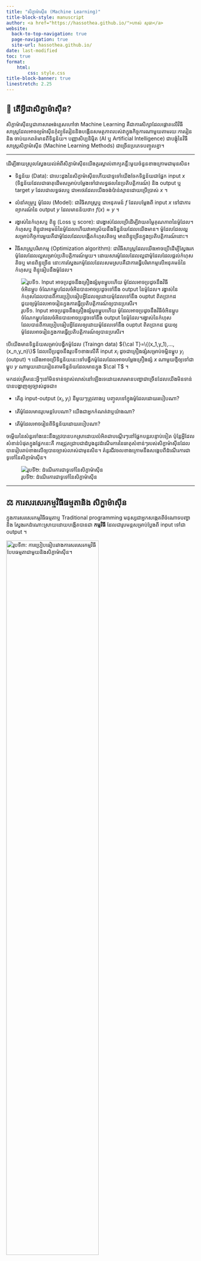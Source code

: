```yaml
---
title: "សិក្ខាម៉ាសុីន (Machine Learning)"
title-block-style: manuscript
author: <a href="https://hassothea.github.io/">ហាស់ សុធា</a>
website:
  back-to-top-navigation: true
  page-navigation: true
  site-url: hassothea.github.io/
date: last-modified
toc: true
format: 
    html:
        css: style.css
title-block-banner: true
linestretch: 2.25
---
```


## 	&#x1F914; តើអ្វីជាសិក្ខាម៉ាសុីន?

សិក្ខាម៉ាសុីនឬជាភាសារអង់គ្លេសហៅថា Machine Learning គឺជាការសិក្សាដែលផ្តោតលើវិធីសាស្រ្តដែលអាចឲ្យម៉ាសុីនកុំព្យូទ័ររៀននិងបង្កើនសមត្ថភាពរបស់វាក្នុងកិច្ចការណាមួយតាមរយៈការរៀននិង ចាប់យកពត៌មានពីទិន្នន័យ។ បញ្ញាសិប្បនិម្មិត (AI ឬ Artificial Intelligence) ជាបង្គុំនៃវិធីសាស្រ្តសិក្ខាម៉ាសុីន (Machine Learning Methods) ជាច្រើនប្រភេទបញ្ចូលគ្នា។

-------------

ដើម្បីងាយស្រួលស្វែងយល់អំពីសិក្ខាម៉ាសុីនយើងគួរស្គាល់ពាក្យគន្លឹះមួយចំនួនខាងក្រោមជាមុនសិន៖

- ទិន្នន័យ (Data): ជាបេះដូងនៃសិក្ខាម៉ាសុីនហើយជាទូទៅយើងចែកទិន្នន័យជាផ្នែក input $x$ (ទិន្នន័យដែលជាធាតុដើមសម្រាប់បម្លែងទៅជាលទ្ធផលនៃប្រតិបត្តិការណ៍) និង output ឬ target $y$ ដែលជាលទ្ធផលឬ ជាអថេរដែលយើងចង់ប៉ាន់ស្មានដោយប្រើប្រាស់ $x$ ។

- លំនាំគម្រូឬ ម៉ូដែល (Model): ជាវិធិសាស្រ្តឬ ជាអនុគមន៍ $f$ ដែលបម្លែងពី input $x$ ទៅជាការព្យាករណ៍នៃ output $y$ ដែលមានន័យថា៖ $f(x)\approx y$ ។

- រង្វាស់នៃកំហុសឬ ពិន្ទុ (Loss ឬ score): ជារង្វាស់ដែលប្រើដើម្បីវាយតម្លៃគុណភាពនៃម៉ូដែល។ កំហុសឬ ពិន្ទុជាអនុមន៍នៃម៉ូដែលហើយវាអាស្រ័យនឹងទិន្នន័យដែលយើងមាន។ ម៉ូដែលដែលល្អសម្រាប់កិច្ចការមួយគឺជាម៉ូដែលដែលបង្កើតកំហុសតិចឬ មានពិន្ទុច្រើនក្នុងប្រតិបត្តិការណ៍នោះ។

- វិធីសាស្រ្តបរិមាកម្ម (Optimization algorithm): ជាវិធីសាស្រ្តដែលយើងអាចប្រើដើម្បីស្វែងរកម៉ូដែលដែលល្អសម្រាប់ប្រតិបត្តិការណ៍មួយ។ ដោយសារម៉ូដែលដែលល្អជាម៉ូដែលដែលផ្តល់កំហុសតិចឬ មានពិន្ទុច្រើន នោះការស្វែងរកម៉ូដែលដែលសមស្របគឺជាការធ្វើបរិមាកម្មលើអនុគមន៍នៃកំហុសឬ ពិន្ទុធៀបនឹងម៉ូដែល។

![រូបទី១. Input អាចប្រដូចនឹងគ្រឿងផ្សំមុខម្ហូបហើយ ម៉ូដែលអាចប្រដូចនឹងវិធីចំអិនម្អូប ចំណែកម្ហូបដែលចំអិនបានអាចប្រដូចទៅនឹង ​output នៃម៉ូដែល។​ រង្វាស់នៃកំហុសដែលបានពីការប្រៀបធៀបអ្វីដែលឲ្យដោយម៉ូដែលទៅនឹង ouptut ពិតប្រាកដ ជួយឲ្យម៉ូដែលអាចរៀនក្នងការធ្វើប្រតិបត្តិការណ៍ឲ្យបានប្រសើរ។](./figures/ml_ingredient.png)

បើយើងមានទិន្នន័យសម្រាប់បង្វឹកម៉ូដែល (Traingn data) ${\cal T}=\{(x_1,y_1),...,(x_n,y_n)\}$ ដែលបើប្រដូចនឹងរូបទី១ខាងលើគឺ input $x_i$ ដូចជាគ្រឿងផ្សំសម្រាប់ចម្អិនម្ហូប $y_i$ (output) ។ យើងអាចប្រើទិន្នន័យនេះទៅបង្វឹកម៉ូដែលដែលអាចបម្លែងគ្រឿងផ្សំ $x$ ណាមួយថ្មីឲ្យទៅជាម្ហូប $y$ ណាមួយដោយរៀនតាមទិន្នន័យដែលមានក្នុង $\cal T$ ។

មកដល់ត្រឹមនេះអ្វីៗនៅមិនទាន់ច្បាស់លាស់នៅឡើងទេដោយសារមានបញ្ហាជាច្រើនដែលយើងមិនទាន់បានបង្ហាញឲ្យច្បាស់ដូចជា៖

- តើគូ input-output $(x_i,y_i)$ នីមួយៗត្រូវតាងឬ បញ្ចូលទៅក្នុងម៉ូដែលដោយរបៀបណា?

- តើម៉ូដែលមានរូបមន្តបែបណា? យើងជាអ្នកកំណត់វាឬយ៉ាងណា?

- តើម៉ូដែលអាចរៀនពីទិន្នន័យដោយរបៀបណា?

ចម្លើយនៃសំនួរទាំងនេះនឹងត្រូវបានបកស្រាដោយលំអិតជាបណ្តើរៗនៅផ្នែកបន្តរបន្ទាប់ទៀត ប៉ុន្តែអ្វីដែលសំខាន់បំផុតក្នុងផ្នែកនេះគឺ ការជ្រួតជ្រាបជាដំបូងនូវដំណើរការនៃធាតុសំខាន់ៗរបស់សិក្ខាម៉ាសុីនដែលបានរៀបរាប់ខាងលើឲ្យបានច្បាស់លាស់ជាមុនសិន។ គំនូរជីវចលខាងក្រោមនឹងសង្ខេបពីដំណើរការជាទូទៅនៃសិក្ខាម៉ាសុីន។

![រូបទី២: ដំណើរការជាទូទៅនៃសិក្ខាម៉ាសុីន](./figures/MLElements.gif)

-------------

## ⚖️ ការសរសេរកម្មវិធីធម្មតានិង សិក្ខាម៉ាសុីន

ក្នុងការសរសេរកម្មវិធីធម្មតាឬ Traditional programming មនុស្សជាអ្នកសង្កេតពីចំណោទបញ្ហានិង ស្វែងរកដំណោះស្រាយដោយបង្កើតបានជា **កម្មវិធី** ដែលជារូបមន្តសម្រាប់ប្លែងពី input ទៅជា output ។

[![រូបទី៣: ការប្រៀបធៀបរវាងការសរសេរកម្មវិធីបែបធម្មតាជាមួយនិងសិក្ខាម៉ាសុីន។ ](./figures/compare_ML_program.png){width=70%}](https://insightsoftware.com/blog/machine-learning-vs-traditional-programming/)

ដោយឡែកក្នុងសិក្ខាម៉ាសុីន យើងមានម៉ូដែល ដែលប្រៀបដូចជាកម្មវិធីសម្រាប់បម្លែងពី input ទៅជា output រួចហើយ ប៉ុន្តែវានៅអាស្រ័យនិង ប៉ារ៉ាម៉ែត្រគន្លឹះជាច្រើនដែលត្រូវការសម្របសម្រួលដើម្បីឲ្យវាអាចក្លាយជាម៉ូដែលដែលល្អបាន មានន័យថាយើងត្រូវផ្តល់ឲ្យម៉ូដែលទាំង input និង output ដើម្បីធ្វើបរមាកម្មនិង ស្វែងរកកម្រិតប្រសើរសមស្របមួយសម្រាប់ម៉ូដែលដែលមានក្នុងសិក្ខាម៉ាសុីន។ ហេតុនេះជំនួសឲ្យការសង្កេតពីមនុស្សដើម្បីទៅបង្កើតកម្មវិធី យើងផ្តល់ឲ្យម៉ូដែលនូវទិន្នន័យទាំង​ input និង output សម្រាប់ឲ្យវារៀននិង ឈានទៅដល់កម្រិតមួយដែលអាចប្រើប្រាស់ជាកម្មវិធីសម្រេចមួយបាន។

ឧទាហរណ៍៖ ជំនួសឲ្យការពិនិត្យរកភាពខុសប្លែកគ្នារវាង email ដែលជា spam និង មិនមែន spam យើងប្រើម៉ូដែលមួយដែលអាចប្រៀបធៀប email មួយទៅនឹង email ចំនួន ១០ ផ្សេងទៀតដែលយើងបានដឹងហើយថាជា spam ឬ អត់។ ក្រោយមកបើ email ថ្មីនោះមានលក្ខណៈស្រដៀងខ្លាំងនឹង email ដែលជា spam ក្នុងចំណោម email ទាំង ១០ នោះយើងអាចសន្មត់ថា email ថ្មីនោះក៏គួរតែជា spam ដែរ។ នេះជាលំនាំមួយនៃសិក្ខាម៉ាសុីនដែលគេស្គាល់ថាជាម៉ូដែល $K$-nearest neighbors (អ្នកនៅក្បែរចំនួន K នាក់) ។ បញ្ហាដែលត្រូវចោទសួរក្នុងករណីនេះគឺថាតើហេតុអ្វីយើងជ្រើសរើសតែ email ចំនួន ១០ មកប្រៀបធៀបនឹង email ថ្មី? ការស្វែងរកតម្លៃ K (ចំនួន email ដែលត្រូវយកទៅប្រៀបធៀប) គឺជាបញ្ហាបរមាកម្មដែលយើងត្រូវស្វែងរកធ្វើយ៉ាងណាឲ្យលំនាំនៃការព្យាករណ៍តាមវិធីប្រៀបធៀបខាងលើនេះមានសមត្ថភាពដំណើរការបានល្អជាទូទៅនៅលើទិន្នន័យដែលយើងមាន។ ចំពោះថាតើយើងធ្វើបរមាកម្មដើម្បីស្វែងរកចំនួនអ្នកជិតខាង $K$ ដែលល្អបំផុតដោយរបៀបណា យើងនឹងបានឃើញនៅមេរៀនក្រោយដែលនិយាយអំពីការជ្រើសរើសម៉ូដែលសមស្រប តែក្នុងឧទាហរណ៍នេះ យើងគ្រាន់តែចាប់ឲ្យបានពីលំនាំនៃការព្យាករណ៍ប្រភេទ email ដោយមិនចាំបាច់ឆ្លងកាត់ការពិនិត្យពីលក្ខណៈនៃ email នីមួយៗនោះទេ យើងគ្រាន់តែត្រូវការគម្រូរនៃ email ចាស់ៗសម្រាប់បង្វឹកម៉ូដែលរបស់យើងប៉ុណ្ណោះ (ស្វែងរក $K$ ដែលល្អ)។

## 	🤓 ផ្នែកសំខាន់ៗនៃសិក្ខាម៉ាសុីន

សិក្ខាម៉ាសុីនត្រូវបានបែងចែកជាផ្នែកសំខាន់ៗដូចខាងក្រោម។

[![រូបទី៤: ផ្នែកសំខាន់ៗនៃសិក្ខាម៉ាសុីន។ ](./figures/ML_branches.png)](https://askdatascience.com/13/what-are-the-main-branches-of-machine-learning)

### 🤓.🤓 សិក្ខាម៉ាសុីនបែបមានការណែនាំ (Supervised learning)

ការរៀបរាប់ពីសិក្ខាម៉ាសុីនខាងលើគឺមានទម្រង់**បែបមានការណែនាំ** ពីព្រោះយើងមាន input ហើយនិង output ។ ជាទូទៅ សិក្ខាម៉ាសុីនបែបមានការណែនាំឬ Supervised Machine Learning មានទម្រង់ជាការប្រើប្រាស់ input ទៅព្យាករណ៍ឬ ប៉ាន់ប្រមាណតម្លៃនៃ output តាមរយៈម៉ូដែល។ ពាក្យថា **ណែនាំ** (supervised) នៅទីនេះសំដៅដល់ការដែលការព្យាករណ៍នៃម៉ូដែល (និយមតាងដោយ $\hat{y}$)
អាចយកទៅធៀបនឹងតម្លៃ output ពិតប្រាកដ $y$ ហើយយើងអាចប្រើកំហុសនៃការព្យាករណ៍នេះទៅពង្រឹងសមត្ថភាពនៃម៉ូដែលឬ និយាយឲ្យចំគឺយើងជ្រើសរើសម៉ូដែលដែលបង្កើតកំហុសតិចបំផុត។ ឧទាហរណ៍៖

- ការដាក់ថ្នាក់ email ថាជាប្រភេទ spam ឬ មិនមែន spam ដោយផ្អែកលើសំណេរក្នុង email នោះ។

- ការព្យាករណ៍តម្លៃទីផ្សារដោយប្រើប្រាស់តម្លៃសន្ទស្សន៍សេដ្ខកិច្ចផ្សេងៗដូចជា តម្លៃប្រេងឥន្ទនៈ តម្លៃអត្រាប្តូប្រាក់ ឬតម្លៃមាសជាដើម។

- ការព្យាករណ៍សីតុណ្ណភាពនៅថ្ងៃខាងមុខដោយប្រើប្រាស់ទិន្នន័យនៃចរន្តបរិយាកាសដែលមានរង្វាស់ធំៗ (large-scale flows) ដូចជាល្បឿនខ្យល់ជាដើម។

ជាទូទៅយើងអាចចែកសិក្ខាម៉ាសុីនបែបមានការណែនាំជាពីរប្រភេទគឺ៖

- **តម្រែតម្រង់តម្លៃ (regression)**: ជាប្រតិបត្តិការណ៍ដែលតម្លៃ output ដែលត្រូវប៉ានស្មានជាចំនួនពិត ($y\in\mathbb{R}$) ដូចជា តម្លៃទីផ្សារ សីតុណ្ណភាពឬ តម្លៃជាបរិមាណផ្សេងៗទៀត។

- **ការធ្វើចំណែកថ្នាក់បែបមានការណែនាំ (supervised classification)**: ជាប្រតិបត្តិការណ៍ដែល output ជាប្រភេទគុណភាពឬ ជាប្រភេទក្រុមៗដូចជា ការសម្គាល់រូបភាពថាជាឆ្កែឬ ឆ្មា (ពីរប្រភេទ) ការសម្គាល់រូបភាពថាជាលេខណាមួយក្នុងនៃសំណុំ ${0,1,...,9}$ ឬការព្យាករណ៍ថាមានភ្លៀងធ្លាក់ឬអត់នៅថ្ងៃស្អែកជាដើម។

### 🤓.🤓 សិក្ខាម៉ាសុីនបែបគ្មានការណែនាំ (Unsupervised learning)

ពាក្យថា **គ្មានការណែនាំ (unsupervised)** នៅទីនេះសម្តៅដល់អវត្តមាននៃ output $y$ ក្នុងប្រតិបត្តិការណ៍។ ក្នុងកិច្ចការប្រភេទនេះ ទិន្នន័យដែលប្រើប្រាស់មានតែ​ input $x$ ប៉ុណ្ណោះ ដោយគោលដៅនៃប្រតិបត្តិការណ៍គឺស្វែងយល់ពីទំនាក់ទំនងរវាងទិន្នន័យ ឬ ភាពស្រដៀងគ្នានៃទិន្នន័យឬ ការបម្លែងទិន្នន័យឲ្យមានភាពងាយស្រួលក្នុងការគណនាឬ ស្វែងយល់ជាងមុន។ ជារួមសិក្ខាម៉ាសុីនប្រភេទគ្មានការណែនាំមិនមានគោលដៅក្នុងការព្យាករណ៍តម្លៃ output ណាមួយនោះទេ តែយើងផ្តោតសំខាន់លើការស្វែងយល់ពីទ្រង់ទ្រាយនិង លក្ខណៈស្រដៀងគ្នានៃទិន្នន័យ ។ ឧទាហរណ៍៖

- យើងមានទិន្នន័យនៃអ្នកប្រើប្រាស់បណ្តាញសង្គមហើយយើងចង់ដាក់ពួកគាត់ជាក្រុមៗដែលអ្នកប្រើប្រាស់ដែលមានលក្ខណៈស្រដៀងគ្នាត្រូវស្ថិតក្នុងក្រុមជាមួយគ្នាដើម្បីងាយស្រួលគ្រប់គ្រងឬ ផ្សាយពាណិជ្ជកម្មជាដើម។

- ការធ្វើចំណែកថ្នាក់សៀវភៅនៅក្នុងបណ្ណាល័យ ការបែងចែករុក្ខជាតិឬ សត្វល្អិតទៅតាមលក្ខណ៖របស់វា។

- ការបន្ថយវិមាត្រឬទំហំឌីជីថលនៃរូបភាពដើម្បីសន្សំសំចៃទំហំនៃការរក្សាទុករូបភាព ឬដើម្បីពន្លឿនការគណនាដោយប្រើប្រាស់រូបភាពជាដើម។

ក្នុងឧទាហរណ៍ទី១និង ទី២ខាងលើ យើងចង់ដាក់ទិន្នន័យជាក្រុមៗអាស្រ័យនឹងលក្ខណៈស្រដៀងឬ ខុសគ្នានៃទិន្នន័យដែលគេហៅថា **ការធ្វើបំណែងចែកជាក្រុមដោយគ្មានការណែនាំ (unsupervised classification ឬ clustering)** ចំណែកឧទាហរណ៍ទី៣គឺការបន្ថយវិមាត្រនៃទិន្នន័យ ឬ ទំហំនៃការរក្សាទុកទិន្នន័យដើម្បីពន្លឿនការគណនាដែលគេហៅថា **ការបន្ថយវិមាត្រនៃទិន្នន័យ (dimensional reduction)** ។

### 🤓.🤓 សិក្ខាម៉ាសុីនបែបមានការលត់ដុំ (Reinforcement learning)

ជាផ្នែកមួយនៃសិក្ខាម់ាសុីននិង ការគ្រប់គ្រោងចាត់ចែងប្រកបដោយប្រសិទ្ធភាព (optimal control) ដែលដំណើរការដោយ ភ្នាក់ងារ (agent) ឬ ម៉ូដែលគ្រឹះធ្វើសកម្មភាពក្នុងប្រតិបត្តិការណ៍មួយផ្តោតលើអតិបរមាកម្មនៃរង្វាន់ឬ ពិន្ទុសរុបដែលអាស្រ័យនឹងសកម្មភាពដែលបានធ្វើរបស់ភ្នាក់ងារក្នុងប្រតិបត្តិការណ៍នោះ។ ប្រតិបត្តិការណ៍ប្រភេទនេះមានភាពខុសគ្នាពីផ្នែកសិក្ខាម៉ាសុីនបែបមានការណែនាំដោយវាមិនត្រូវការ output $y$ ដើម្បីកំណត់រង្វាន់ឬ ពិន្ទុនោះទេ តែវាផ្តោតលើការធ្វើឲ្យមានតុល្យភាពរវាងសកម្មភាពដែលមិនទាន់បានធ្វើនៅឡើយនិង ការប្រើប្រាស់អ្វីដែលបានឆ្លង់កាត់ហើយ។ វិធីសាស្រ្តប្រភេទនេះត្រូវបានប្រើប្រាស់ក្នុងវិស្ស័យមនុស្សយន្ត ការដោះស្រាយល្បែងកំសាន្តផ្សេងៗដូចជា [AlphaGO](https://deepmind.google/technologies/alphago/) និងជាពិសេសវាក៏ជាគន្លឹះដ៏សំខាន់នៃការពង្រឹកម៉ូដែលភាសាខ្នាតធំដ៏ល្បីល្បាញគឺ [ChatGPT4](https://openai.com/gpt-4) ។

## 📚 ឯកសារសម្រាប់ស្វែងយល់បន្ថែម

សៀវភៅខាងក្រោមជាឯកសារជំនួយដ៏ល្អសម្រាប់អ្នកចង់ស្វែងយល់កាន់តែសុីជម្រៅលើសិក្ខាម៉ាសុីនចាប់ពីមូលដ្ឋានគ្រឹះទៅដល់ការអនុវត្តនិង ការសរសេរកូដក្នុងកម្មវិធីមួយចំនួនដូចជា Python និង R ផងដែរ។

[![មូលដ្ខានគ្រឹះ](./figures/intro-SL.jpg){width=22.5%}](https://www.statlearning.com/)
[![មូលដ្ខានគ្រឹះ](./figures/ELSL.jpg){width=23.2%}](chrome-extension://efaidnbmnnnibpcajpcglclefindmkaj/https://hastie.su.domains/Papers/ESLII.pdf)
[![មូលដ្ខានគ្រឹះនិង ទ្រឹស្តី](./figures/patternRecg.jpg){width=21%}](chrome-extension://efaidnbmnnnibpcajpcglclefindmkaj/https://www.microsoft.com/en-us/research/uploads/prod/2006/01/Bishop-Pattern-Recognition-and-Machine-Learning-2006.pdf)
[![ផ្តោតលើ Deep learning](./figures/deep_learning.jpg){width=22.5%}](https://www.deeplearningbook.org/)

[![មូលដ្ខានគ្រឹះនិងកូដក្នុង python](./figures/intro_ml.png){width=23%}](chrome-extension://efaidnbmnnnibpcajpcglclefindmkaj/https://www.nrigroupindia.com/e-book/Introduction%20to%20Machine%20Learning%20with%20Python%20(%20PDFDrive.com%20)-min.pdf)
[![Deep learning ធៀបនិង រូបវិទ្យា](./figures/deep_learning_and_physics.png){width=23%}](https://link.springer.com/book/10.1007/978-981-33-6108-9)
[![អនុវត្តនិង កូដ](./figures/hands_on_ML.png){width=21%}](chrome-extension://efaidnbmnnnibpcajpcglclefindmkaj/https://powerunit-ju.com/wp-content/uploads/2021/04/Aurelien-Geron-Hands-On-Machine-Learning-with-Scikit-Learn-Keras-and-Tensorflow_-Concepts-Tools-and-Techniques-to-Build-Intelligent-Systems-OReilly-Media-2019.pdf)
[![មូលដ្ខាននិង អធិប្បាយ](./figures/100page.png){width=22%}](https://themlbook.com/)



